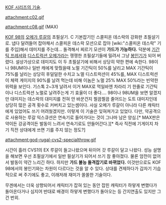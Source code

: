 [[KOF 시리즈의 기술]].

attachment:c02.gif

attachment:c08.gif  (MAX)

[[KOF 98]]의 [[오메가 루갈]]의 초필살기. C 기본잡기인 스콜피온 데스락의 강화판 초필살기로. 냅다 달려들어 잡아채서 스콜피온 데스락 모션으로 잡아 [wiki:"스콜피온 데스락" 기를 주입]해서 데미지를 주는데... 돌격해서 찌르기 모션이 '''가드가 가능하다.'''
덕분에 [[기간틱 프레셔]]와 [[디스트럭션 오메가]]라는 쟁쟁한 초필살기들에 밀려서 그냥 [[봉인기]]가 되어 버렸다. 설상가상으로 데미지도 이 두 초필살기에 비해서 상당히 약한 편에 속한다. 98이나 98UM이나 일반 캐에게 맞췄을때 노멀 기간틱이 50%를 날리고 MAX 기간틱이 75%를 날리는 상당히 후덜덜한 수치고 노멀 디스트럭션이 45%를, MAX 디스트럭션이 체력 게이지의 90%를 날려 먹는데 비해 이놈은 노멀 25% MAX 50%라는 빈약한 위력을 보인다. 기스톡 2~3개 날려서 이거 MAX로 먹일바엔 차라리 기 한줄로 기간틱이나 디스트럭션 노멀로 날려주는게 기 효울이 더 좋다.... 98이나 98UM을 보면 알겠지만 대미지는 데스락의 대미지를 전혀 안 바꾼건지 찔끔찔끔 줄어드는 도트 대미지인데 상당히 많은 공격 횟수로 커버치고 있는셈이다. 사실 오메가 루갈이 아니라 다른 캐릭터에게 있었어도 쓰기 어려웠겠지만. 이렇게 이 기술은 잊혀져가고 있었다. 다만, 약공격으로 사용하는 루갈 익스큐션은 연속기로 들어가다는 것이 그나마 남은 양심.[* MAX판은 약이든 강공격이든 발동이 느려서 연속기로도 안들어간다.][* 즉사 직전에 기게이지 차기 직전 상대에게 쓰면 기를 주지 않는 정도?]

attachment:god-rugal-cvs2-specialthrow.gif

시간이 흘러 CVS1의 EX 루갈이 들고나왔으며 뒤이어 갓 루갈이 달고 나왔다. 성능 설명을 해보면 우선 초필살기에서 일반 필살기가 되어서 쓰기 참 좋아졌다. 물론 암전이 없어서 발동이 약간 느리긴 하다. 하지만 '''가드 불능 돌격잡기로 바뀌었다.''' 이것만으로도 KOF 98에서의 봉인기와는 차원이 다르다는 것을 알 수 있다. 상대를 견제하다가 갑자기 기습적으로 써 주기에도 좋고, 이래저래 재미가 쏠쏠한 기술이다.

무겐에서는 더욱 상향되어서 캐릭터가 잡혀 있는 동안 잡힌 캐릭터가 하얗게 변했다가 돌아온다거나 심지어 반대로 배경이 하얗게 변했다가 돌아오는 등 간지연출도 있지만 그건 번외.
